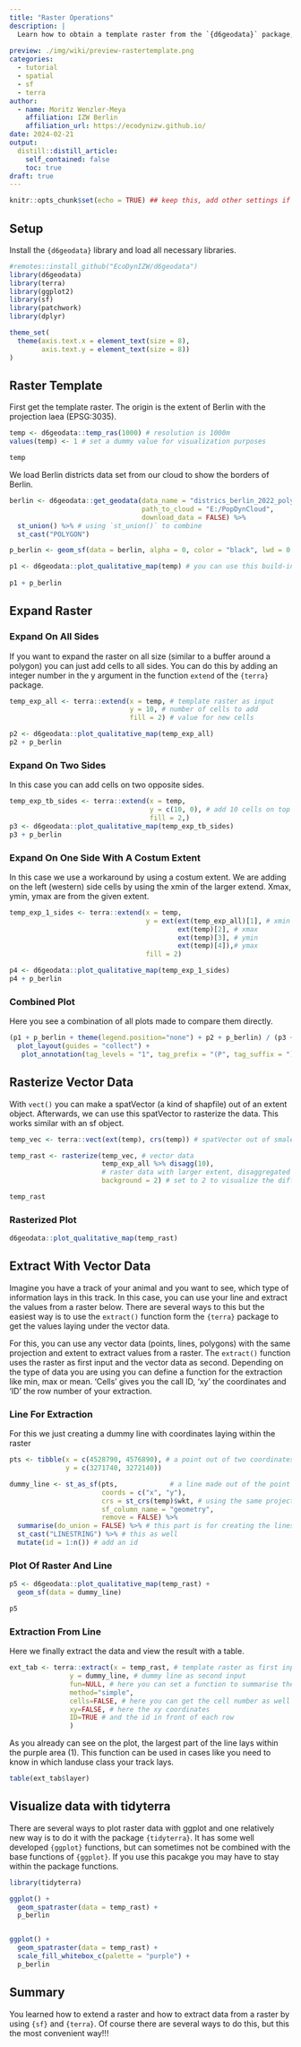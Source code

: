 ```yaml
---
title: "Raster Operations"
description: |
  Learn how to obtain a template raster from the `{d6geodata}` package, expanding the raster in different ways, rasterizing vector data, and extracting information from a raster using vector data. The methods described involve the use of packages like `{terra}` and `{sf}`, and include examples and plots to illustrate the processes. Additionally, we show the use of the {tidyterra} package for plotting raster data with ggplot.
  
preview: ./img/wiki/preview-rastertemplate.png
categories:
  - tutorial
  - spatial
  - sf
  - terra
author:
  - name: Moritz Wenzler-Meya
    affiliation: IZW Berlin
    affiliation_url: https://ecodynizw.github.io/
date: 2024-02-21
output:
  distill::distill_article:
    self_contained: false
    toc: true
draft: true
---
```


```r
knitr::opts_chunk$set(echo = TRUE) ## keep this, add other settings if needed
```

## Setup {#setup}

Install the `{d6geodata}` library and load all necessary libraries. 

```r
#remotes::install_github("EcoDynIZW/d6geodata")
library(d6geodata)
library(terra)
library(ggplot2)
library(sf)
library(patchwork)
library(dplyr)

theme_set(
  theme(axis.text.x = element_text(size = 8),
        axis.text.y = element_text(size = 8))
) 
```


## Raster Template {#template}

First get the template raster. The origin is the extent of Berlin with the projection laea (EPSG:3035).

```r
temp <- d6geodata::temp_ras(1000) # resolution is 1000m
values(temp) <- 1 # set a dummy value for visualization purposes 

temp
```

We load Berlin districts data set from our cloud to show the borders of Berlin.  

```r
berlin <- d6geodata::get_geodata(data_name = "districs_berlin_2022_poly_03035_gpkg",
                                 path_to_cloud = "E:/PopDynCloud",
                                 download_data = FALSE) %>% 
  st_union() %>% # using `st_union()` to combine  
  st_cast("POLYGON")

p_berlin <- geom_sf(data = berlin, alpha = 0, color = "black", lwd = 0.7)
```


```r
p1 <- d6geodata::plot_qualitative_map(temp) # you can use this build-in plot function from the `{d6geodata}` package 
 
p1 + p_berlin
```

## Expand Raster {#expand}

### Expand On All Sides

If you want to expand the raster on all size (similar to a buffer around a polygon) you can just add cells to all sides. You can do this by adding an integer number in the y argument in the function `extend` of the `{terra}` package.

```r
temp_exp_all <- terra::extend(x = temp, # template raster as input
                              y = 10, # number of cells to add
                              fill = 2) # value for new cells

p2 <- d6geodata::plot_qualitative_map(temp_exp_all)
p2 + p_berlin
```

### Expand On Two Sides

In this case you can add cells on two opposite sides.

```r
temp_exp_tb_sides <- terra::extend(x = temp,
                                   y = c(10, 0), # add 10 cells on top and below
                                   fill = 2,)
p3 <- d6geodata::plot_qualitative_map(temp_exp_tb_sides)
p3 + p_berlin
```

### Expand On One Side With A Costum Extent

In this case we use a workaround by using a costum extent. We are adding on the left (western) side cells by using the xmin of the larger extend. Xmax, ymin, ymax are from the given extent.

```r
temp_exp_1_sides <- terra::extend(x = temp,
                                  y = ext(ext(temp_exp_all)[1], # xmin
                                          ext(temp)[2], # xmax
                                          ext(temp)[3], # ymin
                                          ext(temp)[4]),# ymax
                                  fill = 2)

p4 <- d6geodata::plot_qualitative_map(temp_exp_1_sides)
p4 + p_berlin
```

### Combined Plot

Here you see a combination of all plots made to compare them directly.

```r
(p1 + p_berlin + theme(legend.position="none") + p2 + p_berlin) / (p3 + p_berlin + p4 + p_berlin) + 
  plot_layout(guides = "collect") +
   plot_annotation(tag_levels = "1", tag_prefix = "(P", tag_suffix = ")")
```

## Rasterize Vector Data {#rasterize}

With `vect()` you can make a spatVector (a kind of shapfile) out of an extent object.
Afterwards, we can use this spatVector to rasterize the data. This works similar with an sf object.

```r
temp_vec <- terra::vect(ext(temp), crs(temp)) # spatVector out of smalest raster extent

temp_rast <- rasterize(temp_vec, # vector data
                       temp_exp_all %>% disagg(10), 
                       # raster data with larger extent, disaggregated to 100m 
                       background = 2) # set to 2 to visualize the difference

temp_rast
```

### Rasterized Plot

```r
d6geodata::plot_qualitative_map(temp_rast)
```

## Extract With Vector Data {#extract}

Imagine you have a track of your animal and you want to see, which type of information lays in this track. In this case, you can use your line and extract the values from a raster below. There are several ways to this but the easiest way is to use the `extract()` function form the `{terra}` package to get the values laying under the vector data.

For this, you can use any vector data (points, lines, polygons) with the same projection and extent to extract values from a raster. The `extract()` function uses the raster as first input and the vector data as second. Depending on the type of data you are using you can define a function for the extraction like min, max or mean. 'Cells' gives you the call ID, 'xy' the coordinates and 'ID' the row number of your extraction.

### Line For Extraction

For this we just creating a dummy line with coordinates laying within the raster

```r
pts <- tibble(x = c(4528790, 4576890), # a point out of two coordinates from the raster
              y = c(3271740, 3272140))

dummy_line <- st_as_sf(pts,             # a line made out of the point data
                       coords = c("x", "y"),
                       crs = st_crs(temp)$wkt, # using the same projection as for the template raster
                       sf_column_name = "geometry",
                       remove = FALSE) %>% 
  summarise(do_union = FALSE) %>% # this part is for creating the lines out of the points
  st_cast("LINESTRING") %>% # this as well
  mutate(id = 1:n()) # add an id
```

### Plot Of Raster And Line

```r
p5 <- d6geodata::plot_qualitative_map(temp_rast) + 
  geom_sf(data = dummy_line)

p5

```

### Extraction From Line

Here we finally extract the data and view the result with a table.

```r
ext_tab <- terra::extract(x = temp_rast, # template raster as first input
               y = dummy_line, # dummy line as second input
               fun=NULL, # here you can set a function to summarise the data directly
               method="simple", 
               cells=FALSE, # here you can get the cell number as well
               xy=FALSE, # here the xy coordinates 
               ID=TRUE # and the id in front of each row
               )
```

As you already can see on the plot, the largest part of the line lays within the purple area (1). This function can be used in cases like you need to know in which landuse class your track lays.

```r
table(ext_tab$layer)
```

## Visualize data with tidyterra {#tidyterra}

There are several ways to plot raster data with ggplot and one relatively new way is to do it with the package `{tidyterra}`. It has some well developed `{ggplot}` functions, but can sometimes not be combined with the base functions of `{ggplot}`. If you use this pacakge you may have to stay within the package functions.


```r
library(tidyterra)

ggplot() + 
  geom_spatraster(data = temp_rast) +
  p_berlin


ggplot() + 
  geom_spatraster(data = temp_rast) +
  scale_fill_whitebox_c(palette = "purple") +
  p_berlin

```


## Summary {#summary}

You learned how to extend a raster and how to extract data from a raster by using `{sf}` and `{terra}`. Of course there are several ways to do this, but this the most convenient way!!!
